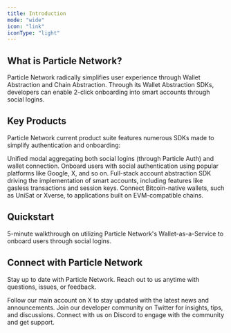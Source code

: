 ```yaml
---
title: Introduction  
mode: "wide"
icon: "link"
iconType: "light"
---
```


## What is Particle Network?

Particle Network radically simplifies user experience through Wallet Abstraction and Chain Abstraction. Through its Wallet Abstraction SDKs, developers can enable 2-click onboarding into smart accounts through social logins.

## Key Products

Particle Network current product suite features numerous SDKs made to simplify authentication and onboarding:

<CardGroup cols={2}>
  <Card title="Particle Connect" icon="link" href="../api-reference/connect">
    Unified modal aggregating both social logins (through Particle Auth) and wallet connection.
  </Card>
  <Card title="Particle Auth" icon="shield" href="../api-reference/auth">
     Onboard users with social authentication using popular platforms like Google, X, and so on.
  </Card>
  <Card title="Account Abstraction" icon="credit-card" href="../api-reference/aa">
    Full-stack account abstraction SDK driving the implementation of smart accounts, including features like gasless transactions and session keys.
  </Card>
  <Card title="BTC Connect" icon="btc" href="../api-reference/btc">
     Connect Bitcoin-native wallets, such as UniSat or Xverse, to applications built on EVM-compatible chains.
  </Card>
</CardGroup>

## Quickstart

  <Card title="Integrate Wallet-as-a-Service" icon="code" href="/resources/quickstart/waas/web-quickstart">
    5-minute walkthrough on utilizing Particle Network's Wallet-as-a-Service to onboard users through social logins.
  </Card>


## Connect with Particle Network

Stay up to date with Particle Network. Reach out to us anytime with questions, issues, or feedback.

<CardGroup cols={3}>
  <Card title="@ParticleNtwrk" icon="x-twitter" href="https://x.com/ParticleNtwrk">
    Follow our main account on X to stay updated with the latest news and announcements.
  </Card>
  <Card title="@ParticleBuild" icon="x-twitter" href="https://x.com/ParticleBuild">
    Join our developer community on Twitter for insights, tips, and discussions.
  </Card>
  <Card title="Discord" icon="discord" href="https://discord.gg/particlenetwork">
    Connect with us on Discord to engage with the community and get support.
  </Card>
</CardGroup>
